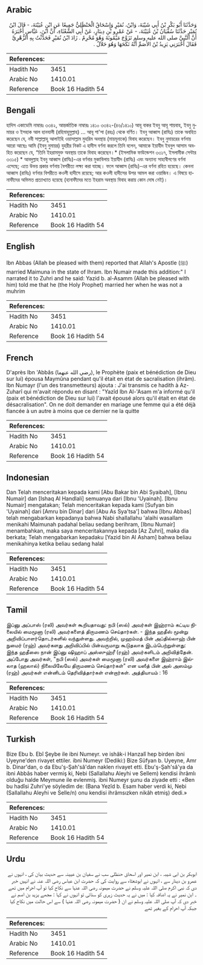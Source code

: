 ## Arabic


<div dir="rtl" lang="ar" style={{fontSize:'larger',backgroundColor:'#f8f9fa',padding:20}}>
وَحَدَّثَنَا أَبُو بَكْرِ بْنُ أَبِي شَيْبَةَ، وَابْنُ، نُمَيْرٍ وَإِسْحَاقُ الْحَنْظَلِيُّ جَمِيعًا عَنِ ابْنِ عُيَيْنَةَ، - قَالَ ابْنُ نُمَيْرٍ حَدَّثَنَا سُفْيَانُ بْنُ عُيَيْنَةَ، - عَنْ عَمْرِو بْنِ دِينَارٍ، عَنْ أَبِي الشَّعْثَاءِ، أَنَّ ابْنَ، عَبَّاسٍ أَخْبَرَهُ أَنَّ النَّبِيَّ صلى الله عليه وسلم تَزَوَّجَ مَيْمُونَةَ وَهُوَ مُحْرِمٌ ‏.‏ زَادَ ابْنُ نُمَيْرٍ فَحَدَّثْتُ بِهِ الزُّهْرِيَّ فَقَالَ أَخْبَرَنِي يَزِيدُ بْنُ الأَصَمِّ أَنَّهُ نَكَحَهَا وَهُوَ حَلاَلٌ ‏.‏
</div>
<div style={{backgroundColor:'#f8f9fa',padding:20, marginBottom: 10}}><table> <thead> <tr> <th>References:</th> <th></th> </tr> </thead> <tbody><tr><td>Hadith No</td><td>3451</td></tr><tr><td>Arabic No</td><td>1410.01</td></tr><tr><td>Reference</td><td>Book 16 Hadith 54</td></tr></tbody></table></div>

## Bengali


<div dir="ltr" lang="bn" style={{fontSize:'larger',backgroundColor:'#f8f9fa',padding:20}}>
হাদিস একাডেমি নাম্বারঃ ৩৩৪২, আন্তর্জাতিক নাম্বারঃ ১৪১০ ৩৩৪২-(৪৬/১৪১০) আবূ বাকর ইবনু আবূ শায়বাহ, ইবনু নুমায়র ও ইসহাক আল হানযালী (রহিমাহুমুল্লাহ) ... আবূ শা'সা (রহঃ) থেকে বর্ণিত। ইবনু আব্বাস (রাযিঃ) তাকে অবহিত করেছেন যে, নবী সাল্লাল্লাহু আলাইহি ওয়াসাল্লাম মুহরিম অবস্থায় (মায়মূনাকে) বিবাহ করেছেন। ইবনু নুমায়রের বর্ণনায় আরো আছেঃ আমি (ইবনু নুমায়র) যুহরীর নিকট এ হাদীস বর্ণনা করলে তিনি বলেন, আমাকে ইয়াযীদ ইবনুল আসাম অবহিত করেছেন যে, “তিনি ইহরামমুক্ত অবস্থায় তাকে বিবাহ করেছেন।* (ইসলামিক ফাউন্ডেশন ৩৩১৭, ইসলামীক সেন্টার ৩৩১৫) * আবদুল্লাহ ইবনু আব্বাস (রাযিঃ)-এর বর্ণনার মুকাবিলায় ইয়াযীদ (রাযিঃ) এবং অন্যান্য সাহাবীগণের বর্ণনা এসেছে; এতে উভয় প্রকার বর্ণনায় বৈপরীত্য লক্ষ্য করা যাচ্ছে। ফলে আব্বাস (রাযিঃ)-এর বর্ণনা রহিত হয়েছে। কেননা আব্বাস (রাযিঃ) বর্ণনার বিপরীতে কওলী হাদীসে রয়েছে; আর কওলী হাদীসের উপর আমল করা ওয়াজিব। এ বিষয়ে হানাফীদের অভিমত প্রত্যাখ্যাত হয়েছে (হানাফীদের মতে ইহরাম অবস্থায় বিবাহ করায় কোন দোষ নেই)।
</div>
<div style={{backgroundColor:'#f8f9fa',padding:20, marginBottom: 10}}><table> <thead> <tr> <th>References:</th> <th></th> </tr> </thead> <tbody><tr><td>Hadith No</td><td>3451</td></tr><tr><td>Arabic No</td><td>1410.01</td></tr><tr><td>Reference</td><td>Book 16 Hadith 54</td></tr></tbody></table></div>

## English


<div dir="ltr" lang="en" style={{fontSize:'larger',backgroundColor:'#f8f9fa',padding:20}}>
Ibn Abbas (Allah be pleased with them) reported that Allah's Apostle (ﷺ) married Maimuna in the state of Ihram. Ibn Numair made this addition:" I narrated it to Zuhri and he said: Yazid b. al-Asamm (Allah be pleased with him) told me that he (the Holy Prophet) married her when he was not a muhrim
</div>
<div style={{backgroundColor:'#f8f9fa',padding:20, marginBottom: 10}}><table> <thead> <tr> <th>References:</th> <th></th> </tr> </thead> <tbody><tr><td>Hadith No</td><td>3451</td></tr><tr><td>Arabic No</td><td>1410.01</td></tr><tr><td>Reference</td><td>Book 16 Hadith 54</td></tr></tbody></table></div>

## French


<div dir="ltr" lang="fr" style={{fontSize:'larger',backgroundColor:'#f8f9fa',padding:20}}>
D'après Ibn 'Abbâs (رضي الله عنهما), le Prophète (paix et bénédiction de Dieu sur lui) épousa Maymûna pendant qu'il était en état de sacralisation (ihrâm). Ibn Numayr (l'un des transmetteurs) ajouta : J'ai transmis ce hadith à Az-Zuharî qui m'avait répondu en disant : "Yazîd Ibn Al-'Asam m'a informé qu'il (paix et bénédiction de Dieu sur lui) l'avait épousé alors qu'il était en état de désacralisation". On ne doit demander en mariage une femme qui a été déjà fiancée à un autre à moins que ce dernier ne la quitte
</div>
<div style={{backgroundColor:'#f8f9fa',padding:20, marginBottom: 10}}><table> <thead> <tr> <th>References:</th> <th></th> </tr> </thead> <tbody><tr><td>Hadith No</td><td>3451</td></tr><tr><td>Arabic No</td><td>1410.01</td></tr><tr><td>Reference</td><td>Book 16 Hadith 54</td></tr></tbody></table></div>

## Indonesian


<div dir="ltr" lang="id" style={{fontSize:'larger',backgroundColor:'#f8f9fa',padding:20}}>
Dan Telah menceritakan kepada kami [Abu Bakar bin Abi Syaibah], [Ibnu Numair] dan [Ishaq Al Handlali] semuanya dari [Ibnu 'Uyainah]. [Ibnu Numair] mengatakan; Telah menceritakan kepada kami [Sufyan bin 'Uyainah] dari [Amru bin Dinar] dari [Abu As Sya'tsa'] bahwa [Ibnu Abbas] telah mengabarkan kepadanya bahwa Nabi shallallahu 'alaihi wasallam menikahi Maimunah padahal beliau sedang berihram, [Ibnu Numair] menambahkan, maka saya menceritakannya kepada [Az Zuhri], maka dia berkata; Telah mengabarkan kepadaku [Yazid bin Al Asham] bahwa beliau menikahinya ketika beliau sedang halal
</div>
<div style={{backgroundColor:'#f8f9fa',padding:20, marginBottom: 10}}><table> <thead> <tr> <th>References:</th> <th></th> </tr> </thead> <tbody><tr><td>Hadith No</td><td>3451</td></tr><tr><td>Arabic No</td><td>1410.01</td></tr><tr><td>Reference</td><td>Book 16 Hadith 54</td></tr></tbody></table></div>

## Tamil


<div dir="ltr" lang="ta" style={{fontSize:'larger',backgroundColor:'#f8f9fa',padding:20}}>
இப்னு அப்பாஸ் (ரலி) அவர்கள் கூறியதாவது: நபி (ஸல்) அவர்கள் இஹ்ராம் கட்டிய நிலையில் மைமூனா (ரலி) அவர்களைத் திருமணம் செய்தார்கள். - இந்த ஹதீஸ் மூன்று அறிவிப்பாளர்தொடர்களில் வந்துள்ளது. அவற்றில், முஹம்மத் பின் அப்தில்லாஹ் பின் நுமைர் (ரஹ்) அவர்களது அறிவிப்பில் பின்வருமாறு கூடுதலாக இடம்பெற்றுள்ளது: இந்த ஹதீஸை நான் இப்னு ஷிஹாப் அஸ்ஸுஹ்ரீ (ரஹ்) அவர்களிடம் அறிவித்தேன். அப்போது அவர்கள், "நபி (ஸல்) அவர்கள் மைமூனா (ரலி) அவர்களை இஹ்ராம் இல்லாத (ஹலால்) நிலையிலேயே திருமணம் செய்தார்கள்" என யஸீத் பின் அல் அஸம்மு (ரஹ்) அவர்கள் என்னிடம் தெரிவித்தார்கள் என்றார்கள். அத்தியாயம் : 16
</div>
<div style={{backgroundColor:'#f8f9fa',padding:20, marginBottom: 10}}><table> <thead> <tr> <th>References:</th> <th></th> </tr> </thead> <tbody><tr><td>Hadith No</td><td>3451</td></tr><tr><td>Arabic No</td><td>1410.01</td></tr><tr><td>Reference</td><td>Book 16 Hadith 54</td></tr></tbody></table></div>

## Turkish


<div dir="ltr" lang="tr" style={{fontSize:'larger',backgroundColor:'#f8f9fa',padding:20}}>
Bize Ebu b. Ebî Şeybe ile ibni Numeyr. ve ishâk-i Hanzalî hep birden ibni Uyeyne'den rivayet ettiler. ibni Numeyr (Dediki:) Bize Süfyan b. Uyeyne, Amr b. Dinar'dan, o da Ebu'ş-Şah'sâ'dan naklen rivayet etti. Ebu'ş-Şah'sâ'ya da ibni Abbâs haber vermiş ki, Nebi (Sallallahu Aleyhi ve Sellem) kendisi ihrâmlı olduğu halde Meymune ile evlenmiş. ibni Numeyr şunu da ziyade etti : «Ben bu hadîsi Zuhri'ye söyledim de: (Bana Yezîd b. Esam haber verdi ki, Nebi (Sallallahu Aleyhi ve Selle/n) onu kendisi ihrâmsızken nikâh etmiş) dedi.»
</div>
<div style={{backgroundColor:'#f8f9fa',padding:20, marginBottom: 10}}><table> <thead> <tr> <th>References:</th> <th></th> </tr> </thead> <tbody><tr><td>Hadith No</td><td>3451</td></tr><tr><td>Arabic No</td><td>1410.01</td></tr><tr><td>Reference</td><td>Book 16 Hadith 54</td></tr></tbody></table></div>

## Urdu


<div dir="rtl" lang="ur" style={{fontSize:'larger',backgroundColor:'#f8f9fa',padding:20}}>
ابوبکر بن ابی شیبہ ، ابن نمیر اور اسحاق حنظلی سب نے سفیان بن عیینہ سے حدیث بیان کی ، انہوں نے عمرو بن دینار سے ، انہوں نے ابوشعثاء سے روایت کی کہ حضرت ابن عباس رضی اللہ عنہ نے انہیں خبر دی کہ نبی اکرم صلی اللہ علیہ وسلم نے حضرت میمونہ رضی اللہ عنہا سے نکاح کیا تو آپ احرام میں تھے ۔ ابن نمیر نے یہ اضافہ کیا : میں نے یہ حدیث زہری کو سنائی تو انہوں نے کہا : مجھے یزید بن اصم نے خبر دی کہ آپ صلی اللہ علیہ وسلم نے ان ( حضرت میمونہ رضی اللہ عنہا ) سے اس حالت میں نکاح کیا جبکہ آپ احرام کے بغیر تھے
</div>
<div style={{backgroundColor:'#f8f9fa',padding:20, marginBottom: 10}}><table> <thead> <tr> <th>References:</th> <th></th> </tr> </thead> <tbody><tr><td>Hadith No</td><td>3451</td></tr><tr><td>Arabic No</td><td>1410.01</td></tr><tr><td>Reference</td><td>Book 16 Hadith 54</td></tr></tbody></table></div>